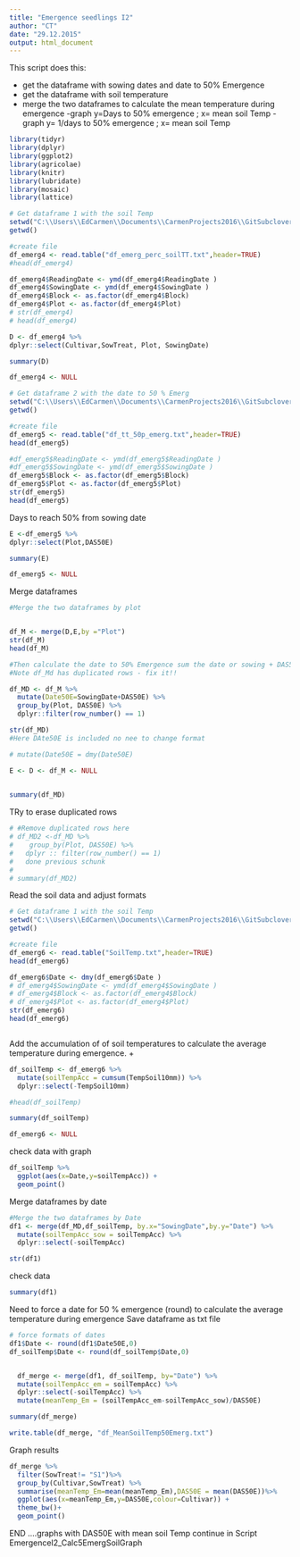 ```yaml
---
title: "Emergence seedlings I2"
author: "CT"
date: "29.12.2015"
output: html_document
---
```


This script does this:

- get the dataframe with sowing dates and date to 50% Emergence  
- get the dataframe with soil temperature 
- merge the two dataframes to calculate the mean temperature during emergence
-graph y=Days to 50% emergence ; x= mean soil Temp
-graph y= 1/days to 50% emergence ; x= mean soil Temp


```r
library(tidyr)
library(dplyr)
library(ggplot2)
library(agricolae)
library(knitr)
library(lubridate)
library(mosaic)
library(lattice)
```


```r
# Get dataframe 1 with the soil Temp 
setwd("C:\\Users\\EdCarmen\\Documents\\CarmenProjects2016\\GitSubclover\\EmergenceIv2")
getwd()

#create file
df_emerg4 <- read.table("df_emerg_perc_soilTT.txt",header=TRUE)
#head(df_emerg4)

df_emerg4$ReadingDate <- ymd(df_emerg4$ReadingDate )
df_emerg4$SowingDate <- ymd(df_emerg4$SowingDate )
df_emerg4$Block <- as.factor(df_emerg4$Block)
df_emerg4$Plot <- as.factor(df_emerg4$Plot)
# str(df_emerg4)
# head(df_emerg4)

D <- df_emerg4 %>%
dplyr::select(Cultivar,SowTreat, Plot, SowingDate)

summary(D)

df_emerg4 <- NULL

```


```r

# Get dataframe 2 with the date to 50 % Emerg
setwd("C:\\Users\\EdCarmen\\Documents\\CarmenProjects2016\\GitSubclover\\EmergenceIv2")
getwd()

#create file
df_emerg5 <- read.table("df_tt_50p_emerg.txt",header=TRUE)
head(df_emerg5)

#df_emerg5$ReadingDate <- ymd(df_emerg5$ReadingDate )
#df_emerg5$SowingDate <- ymd(df_emerg5$SowingDate )
df_emerg5$Block <- as.factor(df_emerg5$Block)
df_emerg5$Plot <- as.factor(df_emerg5$Plot)
str(df_emerg5)
head(df_emerg5)


```
Days to reach 50% from sowing date

```r

E <-df_emerg5 %>%
dplyr::select(Plot,DAS50E)

summary(E)

df_emerg5 <- NULL

```

Merge dataframes 

```r

#Merge the two dataframes by plot


df_M <- merge(D,E,by ="Plot")
str(df_M)
head(df_M)

#Then calculate the date to 50% Emergence sum the date or sowing + DAS50E
#Note df_Md has duplicated rows - fix it!! 

df_MD <- df_M %>%
  mutate(Date50E=SowingDate+DAS50E) %>%
  group_by(Plot, DAS50E) %>% 
  dplyr::filter(row_number() == 1)

str(df_MD)
#Here DAte50E is included no nee to change format 

# mutate(Date50E = dmy(Date50E)

E <- D <- df_M <- NULL
         
```


```r
summary(df_MD)
```

TRy to erase duplicated rows 

```r

# #Remove duplicated rows here 
# df_MD2 <-df_MD %>%
#    group_by(Plot, DAS50E) %>% 
#   dplyr :: filter(row_number() == 1)
#   done previous schunk
#   
# summary(df_MD2)


```

Read the soil data and adjust formats 

```r

# Get dataframe 1 with the soil Temp 
setwd("C:\\Users\\EdCarmen\\Documents\\CarmenProjects2016\\GitSubclover\\EmergenceIv2")
getwd()

#create file
df_emerg6 <- read.table("SoilTemp.txt",header=TRUE)
head(df_emerg6)

df_emerg6$Date <- dmy(df_emerg6$Date )
# df_emerg4$SowingDate <- ymd(df_emerg4$SowingDate )
# df_emerg4$Block <- as.factor(df_emerg4$Block)
# df_emerg4$Plot <- as.factor(df_emerg4$Plot)
str(df_emerg6)
head(df_emerg6)



```

Add the accumulation of of soil temperatures to calculate the average temperature during emergence. +
```r
df_soilTemp <- df_emerg6 %>%
  mutate(soilTempAcc = cumsum(TempSoil10mm)) %>%
  dplyr::select(-TempSoil10mm)

#head(df_soilTemp)

summary(df_soilTemp)

df_emerg6 <- NULL

```

check data with graph
```r

df_soilTemp %>%
  ggplot(aes(x=Date,y=soilTempAcc)) +
  geom_point()

```

Merge dataframes by date

```r

#Merge the two dataframes by Date
df1 <- merge(df_MD,df_soilTemp, by.x="SowingDate",by.y="Date") %>%
  mutate(soilTempAcc_sow = soilTempAcc) %>%
  dplyr::select(-soilTempAcc)

str(df1)
```

check data 
```r
summary(df1)
```
Need to force a date for 50 % emergence (round) to calculate the average temperature during emergence
Save dataframe as txt file 

```r

# force formats of dates
df1$Date <- round(df1$Date50E,0)
df_soilTemp$Date <- round(df_soilTemp$Date,0)


  df_merge <- merge(df1, df_soilTemp, by="Date") %>%
  mutate(soilTempAcc_em = soilTempAcc) %>%
  dplyr::select(-soilTempAcc) %>%
  mutate(meanTemp_Em = (soilTempAcc_em-soilTempAcc_sow)/DAS50E)  

summary(df_merge)

write.table(df_merge, "df_MeanSoilTemp50Emerg.txt") 
```

Graph results 
```r

df_merge %>%
  filter(SowTreat!= "S1")%>% 
  group_by(Cultivar,SowTreat) %>%
  summarise(meanTemp_Em=mean(meanTemp_Em),DAS50E = mean(DAS50E))%>%
  ggplot(aes(x=meanTemp_Em,y=DAS50E,colour=Cultivar)) +
  theme_bw()+
  geom_point()

```



END ....graphs with DAS50E with mean soil Temp continue in Script EmergenceI2_Calc5EmergSoilGraph



